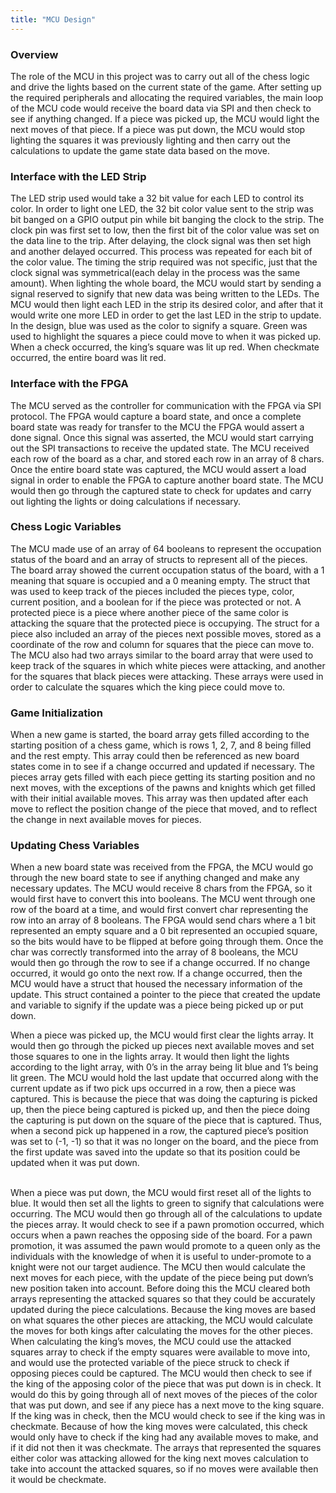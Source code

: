 ```yaml
---
title: "MCU Design"
---
```


### Overview
The role of the MCU in this project was to carry out all of the chess logic and drive the lights based on the current state of the game. After setting up the required peripherals and allocating the required variables, the main loop of the MCU code would receive the board data via SPI and then check to see if anything changed. If a piece was picked up, the MCU would light the next moves of that piece. If a piece was put down, the MCU would stop lighting the squares it was previously lighting and then carry out the calculations to update the game state data based on the move.

### Interface with the LED Strip
The LED strip used would take a 32 bit value for each LED to control its color. In order to light one LED, the 32 bit color value sent to the strip was bit banged on a GPIO output pin while bit banging the clock to the strip. The clock pin was first set to low, then the first bit of the color value was set on the data line to the trip. After delaying, the clock signal was then set high and another delayed occurred. This process was repeated for each bit of the color value. The timing the strip required was not specific, just that the clock signal was symmetrical(each delay in the process was the same amount). When lighting the whole board, the MCU would start by sending a signal reserved to signify that new data was being written to the LEDs. The MCU would then light each LED in the strip its desired color, and after that it would write one more LED in order to get the last LED in the strip to update. In the design, blue was used as the color to signify a square. Green was used to highlight the squares a piece could move to when it was picked up. When a check occurred, the king's square was lit up red. When checkmate occurred, the entire board was lit red.

### Interface with the FPGA
The MCU served as the controller for communication with the FPGA via SPI protocol. The FPGA would capture a board state, and once a complete board state was ready for transfer to the MCU the FPGA would assert a done signal. Once this signal was asserted, the MCU would start carrying out the SPI transactions to receive the updated state. The MCU received each row of the board as a char, and stored each row in an array of 8 chars. Once the entire board state was captured, the MCU would assert a load signal in order to enable the FPGA to capture another board state. The MCU would then go through the captured state to check for updates and carry out lighting the lights or doing calculations if necessary.

### Chess Logic Variables
The MCU made use of an array of 64 booleans to represent the occupation status of the board and an array of structs to represent all of the pieces. The board array showed the current occupation status of the board, with a 1 meaning that square is occupied and a 0 meaning empty. The struct that was used to keep track of the pieces included the pieces type, color, current position, and a boolean for if the piece was protected or not. A protected piece is a piece where another piece of the same color is attacking the square that the protected piece is occupying. The struct for a piece also included an array of the pieces next possible moves, stored as a coordinate of the row and column for squares that the piece can move to. The MCU also had two arrays similar to the board array that were used to keep track of the squares in which white pieces were attacking, and another for the squares that black pieces were attacking. These arrays were used in order to calculate the squares which the king piece could move to. 

### Game Initialization
When a new game is started, the board array gets filled according to the starting position of a chess game, which is rows 1, 2, 7, and 8 being filled and the rest empty. This array could then be referenced as new board states come in to see if a change occurred and updated if necessary. The pieces array gets filled with each piece getting its starting position and no next moves, with the exceptions of the pawns and knights which get filled with their initial available moves. This array was then updated after each move to reflect the position change of the piece that moved, and to reflect the change in next available moves for pieces.

### Updating Chess Variables
When a new board state was received from the FPGA, the MCU would go through the new board state to see if anything changed and make any necessary updates. The MCU would receive 8 chars from the FPGA, so it would first have to convert this into booleans. The MCU went through one row of the board at a time, and would first convert char representing the row into an array of 8 booleans. The FPGA would send chars where a 1 bit represented an empty square and a 0 bit represented an occupied square, so the bits would have to be flipped at before going through them. Once the char was correctly transformed into the array of 8 booleans, the MCU would then go through the row to see if a change occurred. If no change occurred, it would go onto the next row. If a change occurred, then the MCU would have a struct that housed the necessary information of the update. This struct contained a pointer to the piece that created the update and variable to signify if the update was a piece being picked up or put down. 
\ 
\ 
\ 

When a piece was picked up, the MCU would first clear the lights array. It would then go through the picked up pieces next available moves and set those squares to one in the lights array. It would then light the lights according to the light array, with 0's in the array being lit blue and 1's being lit green. The MCU would hold the last update that occurred along with the current update as if two pick ups occurred in a row, then a piece was captured. This is because the piece that was doing the capturing is picked up, then the piece being captured is picked up, and then the piece doing the capturing is put down on the square of the piece that is captured. Thus, when a second pick up happened in a row, the captured piece's position was set to (-1, -1) so that it was no longer on the board, and the piece from the first update was saved into the update so that its position could be updated when it was put down.
\
\ 
\ 

When a piece was put down, the MCU would first reset all of the lights to blue. It would then set all the lights to green to signify that calculations were occurring. The MCU would then go through all of the calculations to update the pieces array. It would check to see if a pawn promotion occurred, which occurs when a pawn reaches the opposing side of the board. For a pawn promotion, it was assumed the pawn would promote to a queen only as the individuals with the knowledge of when it is useful to under-promote to a knight were not our target audience. The MCU then would calculate the next moves for each piece, with the update of the piece being put down's new position taken into account. Before doing this the MCU cleared both arrays representing the attacked squares so that they could be accurately updated during the piece calculations. Because the king moves are based on what squares the other pieces are attacking, the MCU would calculate the moves for both kings after calculating the moves for the other pieces. When calculating the king's moves, the MCU could use the attacked squares array to check if the empty squares were available to move into, and would use the protected variable of the piece struck to check if opposing pieces could be captured. The MCU would then check to see if the king of the apposing color of the piece that was put down is in check. It would do this by going through all of next moves of the pieces of the color that was put down, and see if any piece has a next move to the king square. If the king was in check, then the MCU would check to see if the king was in checkmate. Because of how the king moves were calculated, this check would only have to check if the king had any available moves to make, and if it did not then it was checkmate. The arrays that represented the squares either color was attacking allowed for the king next moves calculation to take into account the attacked squares, so if no moves were available then it would be checkmate. 
